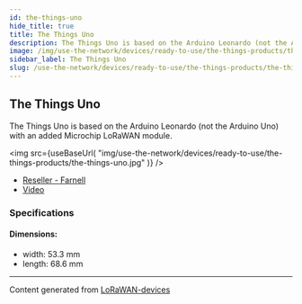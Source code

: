 ```yaml
---
id: the-things-uno
hide_title: true
title: The Things Uno
description: The Things Uno is based on the Arduino Leonardo (not the Arduino Uno) with an added Microchip LoRaWAN module.
image: /img/use-the-network/devices/ready-to-use/the-things-products/the-things-uno.jpg
sidebar_label: The Things Uno
slug: /use-the-network/devices/ready-to-use/the-things-products/the-things-uno
---
```



## The Things Uno

The Things Uno is based on the Arduino Leonardo (not the Arduino Uno) with an added Microchip LoRaWAN module.

<img
src={useBaseUrl(
"img/use-the-network/devices/ready-to-use/the-things-products/the-things-uno.jpg"
)}
/>
- [Reseller - Farnell](https://de.farnell.com/the-things-network/ttn-un-868/the-things-uno-eu/dp/2675815)
- [Video](https://www.youtube.com/watch?v=28Fh5OF8ev0)

### Specifications

#### Dimensions:
- width: 53.3 mm
- length: 68.6 mm



---
Content generated from [LoRaWAN-devices](https://github.com/TheThingsNetwork/lorawan-devices)